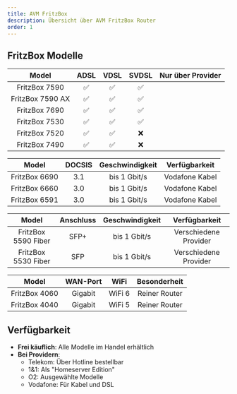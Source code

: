 ```yaml
---
title: AVM FritzBox
description: Übersicht über AVM FritzBox Router
order: 1
---
```



## FritzBox Modelle

<Tabs>
<TabItem label="DSL/VDSL">

|        Model         |     ADSL      |         VDSL          |       SVDSL       |  Nur über Provider |
| :-----------------: | :-----------: | :-------------------: | :---------------: | :----------------: | 
| FritzBox 7590       | ✅ | ✅ | ✅ |   |  
| FritzBox 7590 AX    | ✅ | ✅ | ✅ |  |  
| FritzBox 7690       | ✅ | ✅ | ✅ |  |
| FritzBox 7530       | ✅ | ✅ | ✅ |  |
| FritzBox 7520       | ✅ | ✅ | ❌ |  |
| FritzBox 7490       | ✅ | ✅ | ❌ |  |

</TabItem>
<TabItem label="Kabel">

|        Model         | DOCSIS | Geschwindigkeit | Verfügbarkeit |
| :-----------------: | :----: | :-------------: | :-----------: |
| FritzBox 6690       | 3.1    | bis 1 Gbit/s    | Vodafone Kabel |
| FritzBox 6660       | 3.0    | bis 1 Gbit/s    | Vodafone Kabel |
| FritzBox 6591       | 3.0    | bis 1 Gbit/s    | Vodafone Kabel |

</TabItem>
<TabItem label="Glasfaser">

|        Model         | Anschluss | Geschwindigkeit | Verfügbarkeit |
| :-----------------: | :-------: | :-------------: | :-----------: |
| FritzBox 5590 Fiber | SFP+      | bis 1 Gbit/s    | Verschiedene Provider |
| FritzBox 5530 Fiber | SFP       | bis 1 Gbit/s    | Verschiedene Provider |

</TabItem>
<TabItem label="Nur Router">

|        Model         | WAN-Port | WiFi | Besonderheit |
| :-----------------: | :------: | :--: | :----------: |
| FritzBox 4060       | Gigabit  | WiFi 6 | Reiner Router |
| FritzBox 4040       | Gigabit  | WiFi 5 | Reiner Router |

</TabItem>
</Tabs>

## Verfügbarkeit

- **Frei käuflich**: Alle Modelle im Handel erhältlich
- **Bei Providern**: 
  - Telekom: Über Hotline bestellbar
  - 1&1: Als "Homeserver Edition" 
  - O2: Ausgewählte Modelle
  - Vodafone: Für Kabel und DSL
